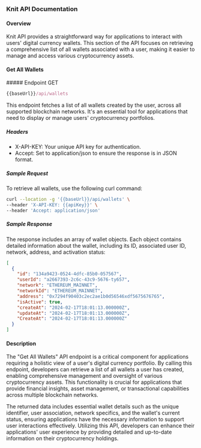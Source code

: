 ### Knit API Documentation

#### Overview

Knit API provides a straightforward way for applications to interact with users' digital currency wallets. This section of the API focuses on retrieving a comprehensive list of all wallets associated with a user, making it easier to manage and access various cryptocurrency assets.

#### Get All Wallets

<div style={{ display: "flex", alignItems: "center" }}>
  ##### Endpoint
  <span
    style={{
      display: "block",
      backgroundColor: "#ebfbfa",
      color: "#194d53",
      marginLeft: "-17px",
      padding: "0px 6px",
      fontSize: ".8rem",
      borderRadius: "5px",
      marginTop: "30px",
    }}
  >
    GET
  </span>
</div>

```js copy
{{baseUrl}}/api/wallets
```

This endpoint fetches a list of all wallets created by the user, across all supported blockchain networks. It's an essential tool for applications that need to display or manage users' cryptocurrency portfolios.

##### Headers

- X-API-KEY: Your unique API key for authentication.
- Accept: Set to application/json to ensure the response is in JSON format.

##### Sample Request

To retrieve all wallets, use the following curl command:

```sh
curl --location -g '{{baseUrl}}/api/wallets' \
--header 'X-API-KEY: {{apiKey}}' \
--header 'Accept: application/json'
```

##### Sample Response

The response includes an array of wallet objects. Each object contains detailed information about the wallet, including its ID, associated user ID, network, address, and activation status:

```json
[
  {
    "id": "134a9423-0524-4dfc-85b0-057567",
    "userId": "a2667393-2c6c-43c9-5676-ty657",
    "network": "ETHEREUM_MAINNET",
    "networkId": "ETHEREUM_MAINNET",
    "address": "0x7294f90403c2ec2ae1b0d56546xdf5675676765",
    "isActive": true,
    "createAt": "2024-02-17T18:01:13.000000Z",
    "updateAt": "2024-02-17T18:01:13.000000Z",
    "CreateAt": "2024-02-17T18:01:13.000000Z"
  }
]
```

#### Description

The "Get All Wallets" API endpoint is a critical component for applications requiring a holistic view of a user's digital currency portfolio. By calling this endpoint, developers can retrieve a list of all wallets a user has created, enabling comprehensive management and oversight of various cryptocurrency assets. This functionality is crucial for applications that provide financial insights, asset management, or transactional capabilities across multiple blockchain networks.

The returned data includes essential wallet details such as the unique identifier, user association, network specifics, and the wallet's current status, ensuring applications have the necessary information to support user interactions effectively. Utilizing this API, developers can enhance their applications' user experience by providing detailed and up-to-date information on their cryptocurrency holdings.
